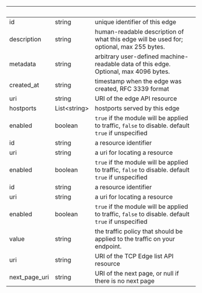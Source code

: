 
| &nbsp;        | &nbsp;             | &nbsp;                                                                                             |
| ------------- | ------------------ | -------------------------------------------------------------------------------------------------- |
| id            | string             | unique identifier of this edge                                                                     |
| description   | string             | human-readable description of what this edge will be used for; optional, max 255 bytes.            |
| metadata      | string             | arbitrary user-defined machine-readable data of this edge. Optional, max 4096 bytes.               |
| created_at    | string             | timestamp when the edge was created, RFC 3339 format                                               |
| uri           | string             | URI of the edge API resource                                                                       |
| hostports     | List&lt;string&gt; | hostports served by this edge                                                                      |
| enabled       | boolean            | `true` if the module will be applied to traffic, `false` to disable. default `true` if unspecified |
| id            | string             | a resource identifier                                                                              |
| uri           | string             | a uri for locating a resource                                                                      |
| enabled       | boolean            | `true` if the module will be applied to traffic, `false` to disable. default `true` if unspecified |
| id            | string             | a resource identifier                                                                              |
| uri           | string             | a uri for locating a resource                                                                      |
| enabled       | boolean            | `true` if the module will be applied to traffic, `false` to disable. default `true` if unspecified |
| value         | string             | the traffic policy that should be applied to the traffic on your endpoint.                         |
| uri           | string             | URI of the TCP Edge list API resource                                                              |
| next_page_uri | string             | URI of the next page, or null if there is no next page                                             |
